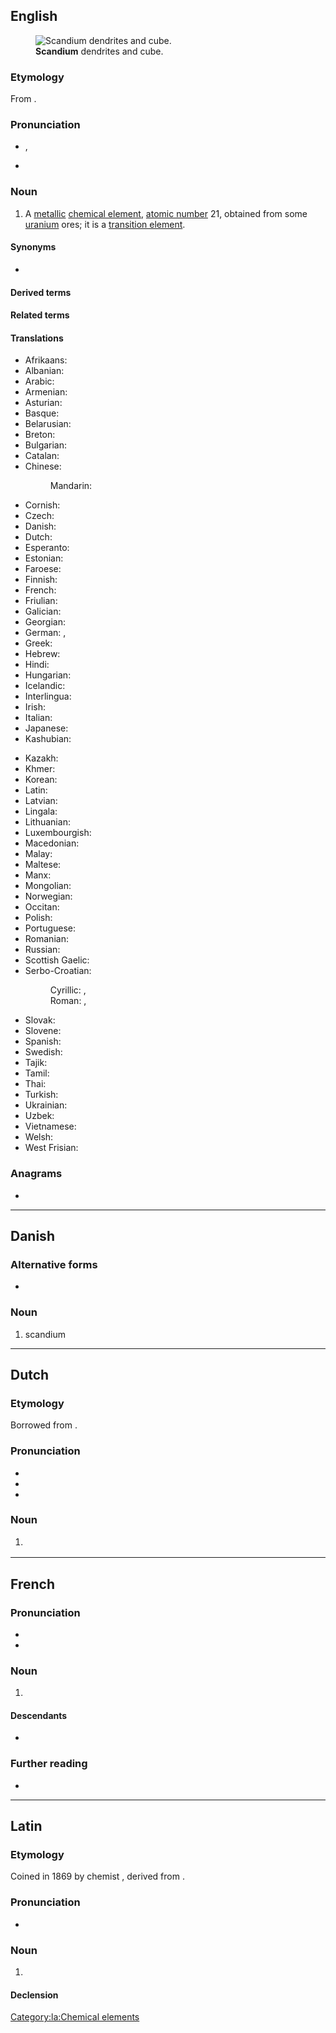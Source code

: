 {{also|Scandium}}
==English==
{{wikipedia}}
{{elements|en|Sc|calcium|Ca|titanium|Ti}}
[[File:Scandium sublimed dendritic and 1cm3 cube.jpg|thumb|'''Scandium''' dendrites and cube.]]

===Etymology===
From {{af|en|Scandia|-ium}}.

===Pronunciation===
* {{enPR|skăn'dēəm}}, {{IPA|en|/ˈskændi.əm/}}
* {{audio|en|En-us-scandium.ogg|Audio (US)}}

===Noun===
{{en-noun|-}}

# {{senseid|en|Q713}}A [[metallic]] [[chemical element]], [[atomic number]] 21, obtained from some [[uranium]] ores; it is a [[transition element]].

====Synonyms====
* {{l|en|eka-boron}}

====Derived terms====
{{col3|en
|scandium-45
|scandium chloride
|scandium fluoride
|scandium iodide
|scandium oxide
|scandium trichloride
}}

====Related terms====
{{col2|en
|scandia
|Scandinavia
}}

====Translations====
{{trans-top|id=Q713|chemical element}}
* Afrikaans: {{t+|af|skandium}}
* Albanian: {{t|sq|skandium|?}}
* Arabic: {{t-check|ar|سَكَانْدِيُوم|m|tr=sakandiyum}}
* Armenian: {{t+|hy|սկանդիում}}
* Asturian: {{t+|ast|escandiu|m}}
* Basque: {{t+|eu|eskandio}}
* Belarusian: {{t|be|ска́ндый|m}}
* Breton: {{t|br|skandiom|?}}
* Bulgarian: {{t|bg|ска́ндий|m}}
* Catalan: {{t+|ca|escandi|m}}
* Chinese:
*: Mandarin: {{t+|cmn|鈧|tr=kàng}}
* Cornish: {{t|kw|scandyum|?}}
* Czech: {{t+|cs|skandium|?}}
* Danish: {{t|da|skandium|?}}
* Dutch: {{t+|nl|scandium|n}}
* Esperanto: {{t+|eo|skandio}}
* Estonian: {{t+|et|skandium}}
* Faroese: {{t|fo|skandium|n}}
* Finnish: {{t+|fi|skandium}}
* French: {{t+|fr|scandium|m}}
* Friulian: {{t|fur|scandi|?}}
* Galician: {{t+|gl|escandio|m}}
* Georgian: {{t|ka|სკანდიუმი}}
* German: {{t|de|Skandium|n}}, {{t+|de|Scandium|n}}
* Greek: {{t+|el|σκάνδιο|n}}
* Hebrew: {{t+|he|סקנדיום|m|tr=skandium}}
* Hindi: {{t|hi|स्तोकातु|?}}
* Hungarian: {{t+|hu|szkandium}}
* Icelandic: {{t+|is|skandín|n}}
* Interlingua: {{t|ia|scandium}}
* Irish: {{t+|ga|scaindiam|m}}
* Italian: {{t+|it|scandio|m}}
* Japanese: {{t+|ja|スカンジウム|tr=sukanjiumu}}
* Kashubian: {{t|csb|skónd}}
{{trans-mid}}
* Kazakh: {{t|kk|скандий}}
* Khmer: {{t|km|ស្កង់ដ្យូម}}
* Korean: {{t+|ko|스칸듐}}
* Latin: {{t+|la|scandium|n}}
* Latvian: {{t|lv|skandijs|?}}
* Lingala: {{t|ln|sekandu|c9a|c10a}}
* Lithuanian: {{t+|lt|skandis|?}}
* Luxembourgish: {{t|lb|Skandium|?}}
* Macedonian: {{t|mk|скандиум|m}}
* Malay: {{t|ms|skandium}}
* Maltese: {{t|mt|skandju|?}}
* Manx: {{t|gv|scandjum|?}}
* Mongolian: {{t|mn|сканди}}
* Norwegian: {{t+|no|scandium|?}}
* Occitan: {{t+|oc|escandi|m}}
* Polish: {{t+|pl|skand|m}}
* Portuguese: {{t+|pt|escândio|m}}
* Romanian: {{t+|ro|scandiu|n}}
* Russian: {{t+|ru|ска́ндий|m}}
* Scottish Gaelic: {{t|gd|scandium|m}}
* Serbo-Croatian:
*: Cyrillic: {{t|sh|ска̑ндӣј|m}}, {{t|sh|скандиjум|m}}
*: Roman: {{t+|sh|skȃndīj|m}}, {{t|sh|skandijum|m}}
* Slovak: {{t|sk|skandium|?}}
* Slovene: {{t+|sl|skandij|?}}
* Spanish: {{t+|es|escandio|m}}
* Swedish: {{t+|sv|skandium|n}}
* Tajik: {{t|tg|skandi'}}
* Tamil: {{t|ta|ஸ்கண்டியம்}}
* Thai: {{t|th|สแคนเดียม|tr=sakhaendiam}}
* Turkish: {{t+|tr|skandiyum}}
* Ukrainian: {{t|uk|ска́ндій|m}}
* Uzbek: {{t+|uz|skandiy}}
* Vietnamese: {{t|vi|scandi}}
* Welsh: {{t+|cy|scandiwm|m}}
* West Frisian: {{t|fy|scandium|?}}
{{trans-bottom}}

===Anagrams===
* {{anagrams|en|a=acdimnsu|muscadin}}

----

==Danish==
{{wikipedia|lang=da}}

===Alternative forms===
* {{alter|da|skandium||obsolete}}

===Noun===
{{da-noun}}

# scandium

----

==Dutch==
{{wikipedia|lang=nl}}
{{elements|nl|Sc|calcium|Ca|titanium|Ti}}

===Etymology===
Borrowed from {{bor|nl|NL.|scandium}}.

===Pronunciation===
* {{IPA|nl|/ˈskɑn.di.ʏm/}}
* {{audio|nl|Nl-scandium.ogg|Audio}}
* {{hyphenation|nl|scan|di|um}}

===Noun===
{{nl-noun|n|-|-}}

# {{l|en|scandium}} {{gloss|chemical element}}

----

==French==
{{wikipedia|lang=fr}}

===Pronunciation===
* {{fr-IPA}}
* {{audio|fr|LL-Q150 (fra)-Pamputt-scandium.wav|Audio}}

===Noun===
{{fr-noun|m|-}}

# {{l|en|scandium}}

====Descendants====
* {{desc|ln|sekandu|bor=1}}

===Further reading===
* {{R:TLFi}}

{{C|fr|Chemical elements}}

----

==Latin==
{{wikipedia|lang=la}}
{{elements|la|Sc|calcium|Ca|titanium|Ti}}

===Etymology===
Coined in 1869 by chemist {{w|Lars Fredrik Nilson}}, derived from {{af|la|Scandia|t1=Scandinavia|-ium|pos2=chemical element suffix|id2=element}}.

===Pronunciation===
* {{la-IPA|eccl=yes}}

===Noun===
{{la-noun|scandium<2.-ium>}}

# {{lb|la|New Latin}} {{l|en|scandium}}

====Declension====
{{la-ndecl|scandium<2.-ium>}}

[[Category:la:Chemical elements]]